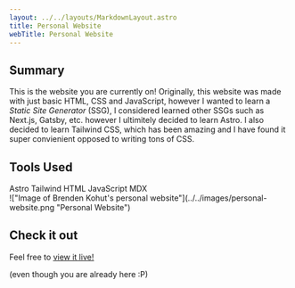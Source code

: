 ```yaml
---
layout: ../../layouts/MarkdownLayout.astro
title: Personal Website
webTitle: Personal Website
---
```



<h2 class="text-3xl font-semibold mb-8">Summary</h2>

This is the website you are currently on! Originally, this website was made with just
basic HTML, CSS and JavaScript, however I wanted to learn a _Static Site Generator_ (SSG),
I considered learned other SSGs such as Next.js, Gatsby, etc. however I ultimitely decided to
learn Astro. I also decided to learn Tailwind CSS, which has been amazing and I have
found it super convienient opposed to writing tons of CSS.

<h2 class="text-3xl font-semibold my-8">Tools Used</h2>
<div class="flex flex-wrap gap-4 max-w-3xl justify-center">
    <SkillTag>Astro</SkillTag>
    <SkillTag>Tailwind</SkillTag>
    <SkillTag>HTML</SkillTag>
    <SkillTag>JavaScript</SkillTag>
    <SkillTag>MDX</SkillTag>
</div>

<div class="mt-8">
    !["Image of Brenden Kohut's personal
    website"](../../images/personal-website.png "Personal Website")
</div>

<h2 class="text-3xl font-semibold my-8">Check it out</h2>

Feel free to [<u>view it live!</u>](https://brendenkohut.com/)

<div class="text-[0.6rem]">(even though you are already here :P)</div>
